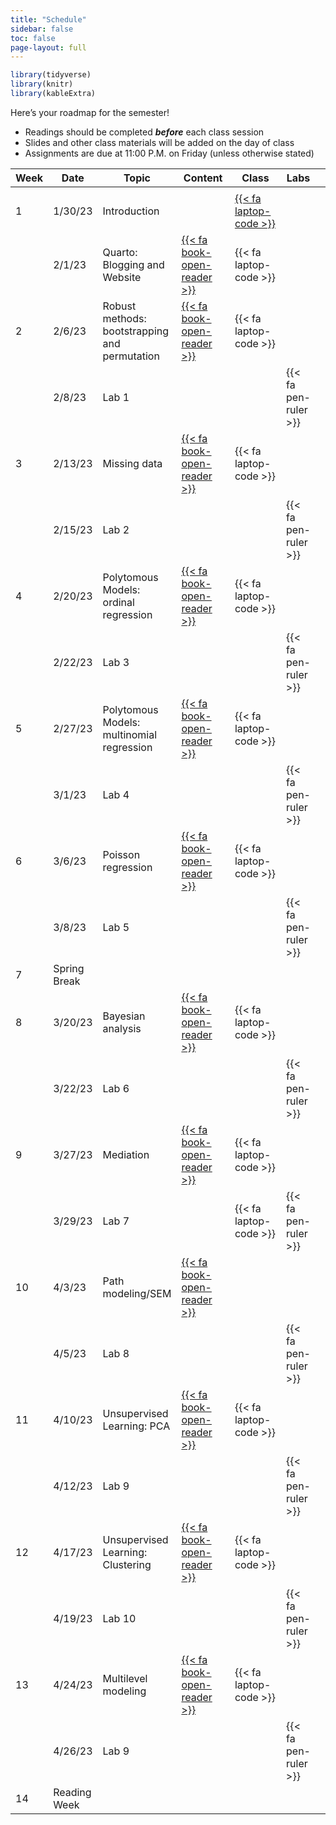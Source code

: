 ```yaml
---
title: "Schedule"
sidebar: false
toc: false
page-layout: full
---
```


```r
library(tidyverse)
library(knitr)
library(kableExtra)
```

::: schedule-page
Here's your roadmap for the semester!

<ul class="icon-list">

<li><i class="fas fa-book-reader"></i> Readings should be completed ***before*** each class session</li>

<li><i class="fas fa-tv"></i> Slides and other class materials will be added on the day of class</li>

<li><i class="fas fa pen-ruler"></i> Assignments are due at 11:00 P.M. on Friday (unless otherwise stated)</li>

</ul>
| Week  | Date         | Topic                                           | Content                                                      | Class                                                           | Labs                   |   |
|-------|--------------|-------------------------------------------------|--------------------------------------------------------------|-----------------------------------------------------------------|------------------------|---|
|       |              |                                                 |                                                              |                                                                 |                        |   |
| 1     | 1/30/23      | Introduction                                    |                                                              |[{{< fa laptop-code   >}}](/slides/welcome/01-welcome-new.html) |                        |   |
|       | 2/1/23       | Quarto: Blogging and Website                    | [{{<    fa   book-open-reader >}}](/schedule/01-week.qmd)    | {{< fa laptop-code   >}}                                        |                        |   |
| 2     | 2/6/23       | Robust methods:   bootstrapping and permutation | [{{<    fa   book-open-reader >}}](/schedule/02-week.qmd)    | {{< fa laptop-code   >}}                                        |                        |   |
|       | 2/8/23       | Lab 1                                           |                                                              |                                                                 | {{< fa pen-ruler   >}} |   |
| 3     | 2/13/23      | Missing data                                    | [{{<    fa   book-open-reader >}}](/schedule/03-week.qmd)    | {{< fa laptop-code   >}}                                        |                        |   |
|       | 2/15/23      | Lab 2                                           |                                                              |                                                                 | {{< fa pen-ruler   >}} |   |
| 4     | 2/20/23      | Polytomous   Models: ordinal regression         | [{{<    fa   book-open-reader >}}](/schedule/04-week.qmd)    | {{< fa laptop-code   >}}                                        |                        |   |
|       | 2/22/23      | Lab 3                                           |                                                              |                                                                 | {{< fa pen-ruler   >}} |   |
| 5     | 2/27/23      | Polytomous   Models:  multinomial regression    | [{{<    fa   book-open-reader >}}](/schedule/05-02-week.qmd) | {{< fa laptop-code   >}}                                        |                        |   |
|       | 3/1/23       | Lab 4                                           |                                                              |                                                                 | {{< fa pen-ruler   >}} |   |
| 6     | 3/6/23       | Poisson  regression                             | [{{<    fa   book-open-reader >}}](/schedule/04-week.qmd)    | {{< fa laptop-code   >}}                                        |                        |   |
|       | 3/8/23       | Lab 5                                           |                                                              |                                                                 | {{< fa pen-ruler   >}} |   |
| 7     | Spring Break |                                                 |                                                              |                                                                 |                        |   |
| 8     | 3/20/23      | Bayesian  analysis                              | [{{<    fa   book-open-reader >}}](/schedule/05-week.qmd)    | {{< fa laptop-code   >}}                                        |                        |   |
|       | 3/22/23      | Lab 6                                           |                                                              |                                                                 | {{< fa pen-ruler   >}} |   |
| 9     | 3/27/23      | Mediation                                       | [{{<    fa   book-open-reader >}}](/schedule/08-week.qmd)    | {{< fa laptop-code   >}}                                        |                        |   |
|       | 3/29/23      | Lab 7                                           |                                                              | {{< fa laptop-code >}}                                          | {{< fa pen-ruler   >}} |   |
| 10    | 4/3/23       | Path modeling/SEM                               | [{{<    fa   book-open-reader >}}](/schedule/09-week.qmd)    |                                                                 |                        |   |
|       | 4/5/23       | Lab 8                                           |                                                              |                                                                 | {{< fa pen-ruler   >}} |   |
| 11    | 4/10/23      | Unsupervised Learning: PCA                      | [{{<    fa   book-open-reader >}}](/schedule/10-week.qmd)    | {{< fa laptop-code   >}}                                        |                        |   |
|       | 4/12/23      | Lab 9                                           |                                                              |                                                                 | {{< fa pen-ruler   >}} |   |
| 12    | 4/17/23      | Unsupervised Learning: Clustering               | [{{<    fa   book-open-reader >}}](/schedule/11-week.qmd)    | {{< fa laptop-code   >}}                                        |                        |   |
|       | 4/19/23      | Lab 10                                          |                                                              |                                                                 | {{< fa pen-ruler   >}} |   |
| 13    | 4/24/23      | Multilevel modeling                             | [{{<    fa   book-open-reader >}}](/schedule/12-week.qmd)    | {{< fa laptop-code   >}}                                        |                        |   |
|       | 4/26/23      | Lab 9                                           |                                                              |                                                                 | {{< fa pen-ruler   >}} |   |
| 14    | Reading Week |                                                 |                                                              |                                                                 |                        |   |
:::
